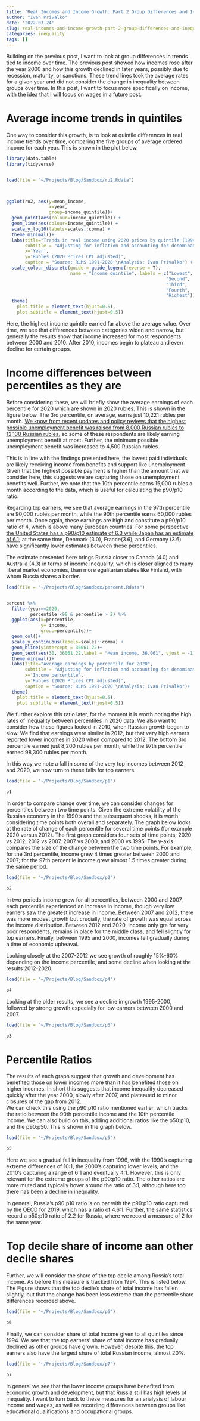 ```yaml
---
title: 'Real Incomes and Income Growth: Part 2 Group Differences and Inequality'
author: "Ivan Privalko"
date: '2022-03-24'
slug: real-incomes-and-income-growth-part-2-group-differences-and-inequality
categories: inequality
tags: []
---
```



Building on the previous post, I want to look at group differences in trends tied to income over time.
The previous post showed how incomes rose after the year 2000 and how this growth declined in later years, possibly due to recession, maturity, or sanctions. 
These trend lines took the average rates for a given year and did not consider the change in inequality between groups over time.
In this post, I want to focus more specifically on income, with the idea that I will focus on wages in a future post. 

# Average income trends in quintiles

One way to consider this growth, is to look at quintile differences in real income trends over time, comparing the five groups of average ordered income for each year. 
This is shown in the plot below.

```r
library(data.table)
library(tidyverse)


load(file = "~/Projects/Blog/Sandbox/ru2.Rdata")



ggplot(ru2, aes(y=mean_income,
                x=year,
                group=income_quintile))+
  geom_point(aes(colour=income_quintile)) + 
  geom_line(aes(colour=income_quintile)) +
  scale_y_log10(labels=scales::comma) +
  theme_minimal()+
  labs(title="Trends in real income using 2020 prices by quintile (1994-2020)",
       subtitle = "Adjusting for inflation and accounting for denominational change, \nincome gaps have remained persistent over time",
       x='Year',
       y='Rubles (2020 Prices CPI adjusted)',
       caption = "Source: RLMS 1991-2020 \nAnalysis: Ivan Privalko") +
  scale_colour_discrete(guide = guide_legend(reverse = T),
                        name = "Income quintile", labels = c("Lowest", 
                                                            "Second", 
                                                            "Third",
                                                            "Fourth",
                                                            "Highest")) +
  theme(
    plot.title = element_text(hjust=0.5),
    plot.subtitle = element_text(hjust=0.5))
```
Here, the highest income quintile earned far above the average value.
Over time, we see that differences between categories widen and narrow, but generally the results show that income increased for most respondents between 2000 and 2010.
After 2010, incomes begin to plateau and even decline for certain groups.

# Income differences between percentiles as they are

Before considering these, we will briefly show the average earnings of each percentile for 2020 which are shown in 2020 rubles. 
This is shown in the figure below.
The 3rd percentile, on average, earns just 10,221 rubles per month. 
[We know from recent updates and policy reviews that the highest possible unemployment benefit was raised from 8,000 Russian rubles to 12,130 Russian rubles](https://www.statista.com/statistics/1291959/unemployment-benefits-russia/#:~:text=Changes%20in%20unemployment%20benefits%20due%20to%20COVID%2D19%20in%20Russia&text=In%20April%202020%2C%20the%20highest,increased%20to%204%2C500%20Russian%20rubles.), so some of these respondents are likely earning unemployment benefit at most. 
Further, the minimum possible unemployment benefit was increased to 4,500 Russian rubles.

This is in line with the findings presented here, the lowest paid individuals are likely receiving income from benefits and support like unemployment.
Given that the highest possible payment is higher than the amount that we consider here, this suggests we are capturing those on unemployment benefits well. 
Further, we note that the 10th percentile earns 15,000 rubles a month according to the data, which is useful for calculating the p90/p10 ratio.

Regarding top earners, we see that average earnings in the 97th percentile are 90,000 rubles per month, while the 90th percentile earns 60,000 rubles per month.
Once again, these earnings are high and constitute a p90/p10 ratio of 4, which is above many European countries.
For some perspective [the United States has a p90/p10 estimate of 6.3 while Japan has an estimate of 6.1](https://internationalcomparisons.org/social/income-distribution/); at the same time, Denmark (3.0), France(3.6), and Germany (3.6) have significantly lower estimates between these percentiles.

The estimate presented here brings Russia closer to Canada (4.0) and Australia (4.3) in terms of income inequality, which is closer aligned to many liberal market economies, than more egalitarian states like Finland, with whom Russia shares a border.


```r

load(file = "~/Projects/Blog/Sandbox/percent.Rdata")


percent %>% 
  filter(year==2020,
         percentile <98 & percentile > 2) %>% 
  ggplot(aes(x=percentile, 
             y= income,
             group=percentile))+
  geom_col()+
  scale_y_continuous(labels=scales::comma) +
  geom_hline(yintercept = 36061.22)+
  geom_text(aes(30, 36061.22,label = "Mean income, 36,061", vjust = -1))+
  theme_minimal()+
  labs(title="Average earnings by percentile for 2020",
       subtitle = "Adjusting for inflation and accounting for denominational change. \nWe drop the bottom 2 and top 2 percentiles from our analysis",
       x='Income percentile',
       y='Rubles (2020 Prices CPI adjusted)',
       caption = "Source: RLMS 1991-2020 \nAnalysis: Ivan Privalko")+
  theme(
    plot.title = element_text(hjust=0.5),
    plot.subtitle = element_text(hjust=0.5))

```


We further explore this ratio later, for the moment it is worth noting the high rates of inequality between percentiles in 2020 data. 
We also want to consider how these figures looked in 2010, when Russian growth began to slow.
We find that earnings were similar in 2012, but that very high earners reported lower incomes in 2020 when compared to 2012. 
The bottom 3rd percentile earned just 8,200 rubles per month, while the 97th percentile earned 98,300 rubles per month. 

In this way we note a fall in some of the very top incomes between 2012 and 2020, we now turn to these falls for top earners.


```r
load(file = "~/Projects/Blog/Sandbox/p1")

p1
```

In order to compare change over time, we can consider changes for percentiles between two time points. 
Given the extreme volatility of the Russian economy in the 1990's and the subsequent shocks, it is worth considering time points both overall and separately.
The graph below looks at the rate of change of each percentile for several time points (for example 2020 versus 2012).
The first graph considers four sets of time points; 2020 vs 2012, 2012 vs 2007, 2007 vs 2000, and 2000 vs 1995.
The y-axis compares the size of the change between the two time points. 
For example, for the 3rd percentile, income grew 4 times greater between 2000 and 2007; for the 97th percentile income grew almost 1.5 times greater during the same period. 


```r
load(file = "~/Projects/Blog/Sandbox/p2")

p2
```

In two periods income grew for all percentiles, between 2000 and 2007, each percentile experienced an increase in income, though very low earners saw the greatest increase in income. 
Between 2007 and 2012, there was more modest growth but crucially, the rate of growth was equal across the income distribution. 
Between 2012 and 2020, income only gre for very poor respondents, remains in place for the middle class, and fell slightly for top earners. 
Finally, between 1995 and 2000, incomes fell gradually during a time of economic upheaval. 


Looking closely at the 2007-2012 we see growth of roughly 15%-60% depending on the income percentile, and some decline when looking at the results 2012-2020. 
```r
load(file = "~/Projects/Blog/Sandbox/p4")

p4
```


Looking at the older results, we see a decline in growth 1995-2000, followed by strong growth especially for low earners between 2000 and 2007. 


```r
load(file = "~/Projects/Blog/Sandbox/p3")

p3
```

# Percentile Ratios

The results of each graph suggest that growth and development has benefited those on lower incomes more than it has benefited those on higher incomes. 
In short this suggests that income inequality decreased quickly after the year 2000, slowly after 2007, and plateaued to minor closures of the gap from 2012.  
We can check this using the p90:p10 ratio mentioned earlier, which tracks the ratio between the 90th percentile income and the 10th percentile income.
We can also build on this, adding additional ratios like the p50:p10, and the p90:p50.
This is shown in the graph below.

```r
load(file = "~/Projects/Blog/Sandbox/p5")

p5
```

Here we see a gradual fall in inequality from 1996, with the 1990's capturing extreme differences of 10:1, the 2000's capturing lower levels, and the 2010's capturing a range of 6:1 and eventually 4:1.
However, this is only relevant for the extreme groups of the p90:p10 ratio.
The other ratios are more muted and typically hover around the ratio of 3:1, although here too there has been a decline in inequality. 

In general, Russia's p90:p10 ratio is on par with the p90:p10 ratio captured by the [OECD for 2019](https://www.oecd-ilsddsvibrary.org/docserver/b00d8f0e-en.pdf?expires=1648641701&id=id&accname=guest&checksum=F9236C6D10137E011AF86550924AA04A), which has a ratio of 4.6:1.
Further, the same statistics record a p50:p10 ratio of 2.2 for Russia, where we record a measure of 2 for the same year.


# Top decile share of income aan other decile shares

Further, we will consider the share of the top decile among Russia's total income. 
As before this measure is tracked from 1994.
This is listed below.
The Figure shows that the top decile's share of total income has fallen slightly, but that the change has been less extreme than the percentile share differences recorded above.


```r
load(file = "~/Projects/Blog/Sandbox/p6")

p6
```


Finally, we can consider share of total income given to all quintiles since 1994. 
We see that the top earners' share of total income has gradually declined as other groups have grown. 
However, despite this, the top earners also have the largest share of total Russian income, almost 20%. 

```r
load(file = "~/Projects/Blog/Sandbox/p7")

p7
```

In general we see that the lower income groups have benefited from economic growth and development, but that Russia still has high levels of inequality. 
I want to turn back to these measures for an analysis of labour income and wages, as well as recording differences between groups like educational qualifications and occupational groups. 
